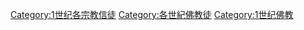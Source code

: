[[Category:1世纪各宗教信徒|Category:1世纪各宗教信徒]]
[[Category:各世紀佛教徒|Category:各世紀佛教徒]]
[[Category:1世纪佛教|Category:1世纪佛教]]